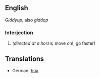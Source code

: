 ==English==

''Giddyup'', also ''giddap''

=== Interjection ===

# ''(directed at a horse)'' move on!, go faster!

== Translations ==

* German: [[hüa]]